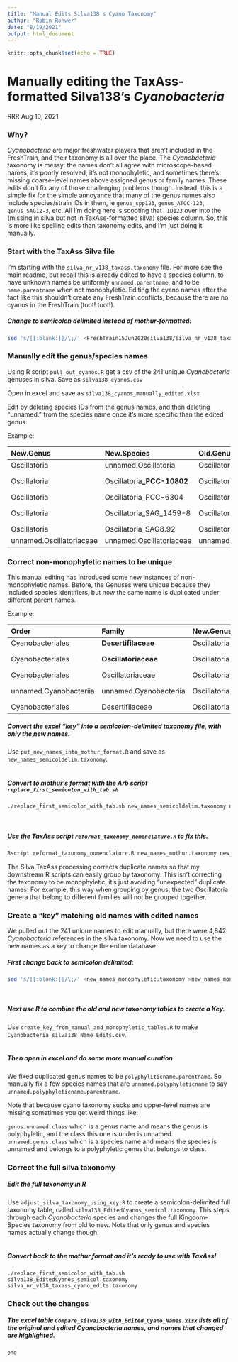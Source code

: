 ```yaml
---
title: "Manual Edits Silva138's Cyano Taxonomy"
author: "Robin Rohwer"
date: "8/19/2021"
output: html_document
---
```


```r
knitr::opts_chunk$set(echo = TRUE)
```

# Manually editing the TaxAss-formatted Silva138's _Cyanobacteria_
RRR Aug 10, 2021  


### Why?

_Cyanobacteria_ are major freshwater players that aren't included in the FreshTrain, and their taxonomy is all over the place. The _Cyanobacteria_ taxonomy is messy: the names don't all agree with microscope-based names, it's poorly resolved, it's not monophyletic, and sometimes there's missing coarse-level names above assigned genus or family names. These edits don't fix any of those challenging problems though. Instead, this is a simple fix for the simple annoyance that many of the genus names also include species/strain IDs in them, ie `genus_spp123`, `genus_ATCC-123`, `genus_SAG12-3`, etc. All I'm doing here is scooting that `_ID123` over into the (missing in silva but not in TaxAss-formatted silva) species column. So, this is more like spelling edits than taxonomy edits, and I'm just doing it manually.

### Start with the TaxAss Silva file  

I'm starting with the `silva_nr_v138_taxass.taxonomy` file. For more see the main readme, but recall this is already edited to have a species column, to have unknown names be uniformly `unnamed.parentname`, and to be `name.parentname` when not monophyletic. Editing the cyano names after the fact like this shouldn't create any FreshTrain conflicts, because there are no cyanos in the FreshTrain (toot! toot!).

##### Change to semicolon delimited instead of mothur-formatted:  
```bash
sed 's/[[:blank:]]/\;/' <FreshTrain15Jun2020silva138/silva_nr_v138_taxass.taxonomy >silva138_semicol.taxonomy
```

### Manually edit the genus/species names  

Using R script `pull_out_cyanos.R` get a csv of the 241 unique _Cyanobacteria_ genuses in silva. Save as `silva138_cyanos.csv` 

Open in excel and save as `silva138_cyanos_manually_edited.xlsx`  

Edit by deleting species IDs from the genus names, and then deleting "unnamed." from the species name once it's more specific than the edited genus. 

Example:  

New.Genus	| New.Species	| Old.Genus	| Old.Species
|:-----------|:-------------|:-----------|:-------------|
Oscillatoria | unnamed.Oscillatoria | Oscillatoria | unnamed.Oscillatoria
Oscillatoria | Oscillatoria**\_PCC-10802** | Oscillatoria_PCC-10802 | **unnamed.**Oscillatoria_PCC-10802
Oscillatoria | Oscillatoria_PCC-6304 | Oscillatoria_PCC-6304 | unnamed.Oscillatoria_PCC-6304
Oscillatoria | Oscillatoria_SAG_1459-8 | Oscillatoria_SAG_1459-8 | unnamed.Oscillatoria_SAG_1459-8
Oscillatoria | Oscillatoria_SAG8.92 | Oscillatoria_SAG8.92 | unnamed.Oscillatoria_SAG8.92
unnamed.Oscillatoriaceae | unnamed.Oscillatoriaceae | unnamed.Oscillatoriaceae | unnamed.Oscillatoriaceae

### Correct non-monophyletic names to be unique   

This manual editing has introduced some new instances of non-monophyletic names. Before, the Genuses were unique because they included species identifiers, but now the same name is duplicated under different parent names.    

Example:  

Order | Family | New.Genus	| New.Species	| Old.Genus	
|:-----------|:-------------|:-------|:-------------|:--------------|
Cyanobacteriales | **Desertifilaceae** | Oscillatoria | unnamed.Oscillatoria | Oscillatoria
Cyanobacteriales | **Oscillatoriaceae** | Oscillatoria | Oscillatoria_PCC-10802 | Oscillatoria_PCC-10802
Cyanobacteriales | Oscillatoriaceae | Oscillatoria | Oscillatoria_PCC-6304 | Oscillatoria_PCC-6304
unnamed.Cyanobacteriia | unnamed.Cyanobacteriia | Oscillatoria | Oscillatoria_SAG_1459-8 | Oscillatoria_SAG_1459-8
Cyanobacteriales | Desertifilaceae | Oscillatoria | Oscillatoria_SAG8.92 | Oscillatoria_SAG8.92  


##### Convert the excel "key" into a semicolon-delimited taxonomy file, with only the new names.  

Use `put_new_names_into_mothur_format.R` and save as `new_names_semicoldelim.taxonomy`.  
<br>

##### Convert to mothur's format with the Arb script `replace_first_semicolon_with_tab.sh`  

```bash
./replace_first_semicolon_with_tab.sh new_names_semicoldelim.taxonomy new_names_mothur.taxonomy
```
<br>

##### Use the TaxAss script `reformat_taxonomy_nomenclature.R` to fix this.   

```bash
Rscript reformat_taxonomy_nomenclature.R new_names_mothur.taxonomy new_names_monophyletic.taxonomy General
```

The Silva TaxAss processing corrects duplicate names so that my downstream R scripts can easily group by taxonomy. This isn't correcting the taxonomy to be monophyletic, it's just avoiding "unexpected" duplicate names. For example, this way when grouping by genus, the two Oscillatoria genera that belong to different families will not be grouped together.  


### Create a "key" matching old names with edited names  

We pulled out the 241 unique names to edit manually, but there were 4,842 _Cyanobacteria_ references in the silva taxonomy. Now we need to use the new names as a key to change the entire database.  

##### First change back to semicolon delimited:

```bash
sed 's/[[:blank:]]/\;/' <new_names_monophyletic.taxonomy >new_names_monophyletic_semicol.taxonomy
```
<br>

##### Next use R to combine the old and new taxonomy tables to create a Key.  
Use `create_key_from_manual_and_monophyletic_tables.R` to make `Cyanobacteria_silva138_Name_Edits.csv`.  
<br>

##### Then open in excel and do some more manual curation  
We fixed duplicated genus names to be `polyphyliticname.parentname`. So manually fix a few species names that are `unnamed.polyphyleticname` to say `unnamed.polyphyleticname.parentname`.  

Note that because cyano taxonomy sucks and upper-level names are missing sometimes you get weird things like:    

`genus.unnamed.class`  which is a genus name and means the genus is polyphyletic, and the class this one is under is unnamed.  
`unnamed.genus.class`  which is a species name and means the species is unnamed and belongs to a polyphyletic genus that belongs to class.  

### Correct the full silva taxonomy  

##### Edit the full taxonomy in R
Use `adjust_silva_taxonomy_using_key.R` to create a semicolon-delimited full taxonomy table, called `silva138_EditedCyanos_semicol.taxonomy`. This steps through each _Cyanobacteria_ species and changes the full Kingdom-Species taxonomy from old to new. Note that only genus and species names actually change though.  
<br>


##### Convert back to the mothur format and it's ready to use with TaxAss!  
```shell
./replace_first_semicolon_with_tab.sh silva138_EditedCyanos_semicol.taxonomy silva_nr_v138_taxass_cyano_edits.taxonomy
```

### Check out the changes 

##### The excel table `Compare_silva138_with_Edited_Cyano_Names.xlsx` lists all of the original and edited _Cyanobacteria_ names, and names that changed are highlighted.  

~end~
